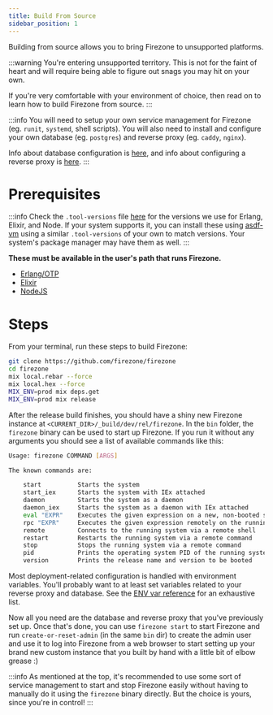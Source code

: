 ```yaml
---
title: Build From Source
sidebar_position: 1
---
```


Building from source allows you to bring Firezone to unsupported platforms.

:::warning
You're entering unsupported territory. This is not for the faint of heart and
will require being able to figure out snags you may hit on your own.

If you're very comfortable with your environment of choice, then read on to
learn how to build Firezone from source.
:::

:::info
You will need to setup your own service management for Firezone (eg. `runit`,
`systemd`, shell scripts). You will also need to install and configure your
own database (eg. `postgres`) and reverse proxy (eg. `caddy`, `nginx`).

Info about database configuration is [here](../external-database/#configure-firezone-to-connect),
and info about configuring a reverse proxy is [here](../reverse-proxy/#proxy-requirements).
:::

# Prerequisites

:::info
Check the `.tool-versions` file [here](https://github.com/firezone/firezone/blob/master/.tool-versions)
for the versions we use for Erlang, Elixir, and Node. If your system supports it,
you can install these using [asdf-vm](https://asdf-vm.com/guide/getting-started.html)
using a similar `.tool-versions` of your own to match versions. Your system's package
manager may have them as well.
:::

**These must be available in the user's path that runs Firezone.**

- [Erlang/OTP](https://www.erlang.org)
- [Elixir](https://elixir-lang.org)
- [NodeJS](https://nodejs.org)

# Steps

From your terminal, run these steps to build Firezone:

```bash
git clone https://github.com/firezone/firezone
cd firezone
mix local.rebar --force
mix local.hex --force
MIX_ENV=prod mix deps.get
MIX_ENV=prod mix release
```

After the release build finishes, you should have a shiny new Firezone instance at
`<CURRENT_DIR>/_build/dev/rel/firezone`. In the `bin` folder, the `firezone` binary
can be used to start up Firezone. If you run it without any arguments you should see
a list of available commands like this:

```bash
Usage: firezone COMMAND [ARGS]

The known commands are:

    start          Starts the system
    start_iex      Starts the system with IEx attached
    daemon         Starts the system as a daemon
    daemon_iex     Starts the system as a daemon with IEx attached
    eval "EXPR"    Executes the given expression on a new, non-booted system
    rpc "EXPR"     Executes the given expression remotely on the running system
    remote         Connects to the running system via a remote shell
    restart        Restarts the running system via a remote command
    stop           Stops the running system via a remote command
    pid            Prints the operating system PID of the running system via a remote command
    version        Prints the release name and version to be booted
```
Most deployment-related configuration is handled with environment variables. You'll probably want to at least set variables related to your reverse proxy and database. See the [ENV var reference](/reference/env-vars/) for an exhaustive list.

Now all you need are the database and reverse proxy that you've previously set up.
Once that's done, you can use `firezone start` to start Firezone and run
`create-or-reset-admin` (in the same `bin` dir) to create the admin user and use
it to log into Firezone from a web browser to start setting up your brand new
custom instance that you built by hand with a little bit of elbow grease :)

:::info
As mentioned at the top, it's recommended to use some sort of service management
to start and stop Firezone easily without having to manually do it using the
`firezone` binary directly. But the choice is yours, since you're in control!
:::
